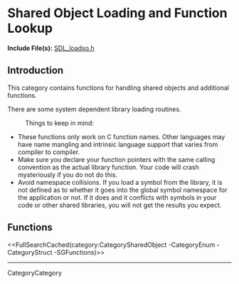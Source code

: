 <!-- #master-page:CategoryTemplate -->
<!-- #master-date:Unknown-Date -->
<!-- format wiki -->
<!-- language en -->

= Shared Object Loading and Function Lookup =

'''Include File(s):'''  [http://hg.libsdl.org/SDL/file/default/include/SDL_loadso.h SDL_loadso.h]


== Introduction ==

This category contains functions for handling shared objects and additional functions.

There are some system dependent library loading routines.
: Things to keep in mind:
* These functions only work on C function names.  Other languages may have name mangling and intrinsic language support that varies from compiler to compiler.
* Make sure you declare your function pointers with the same calling convention as the actual library function.  Your code will crash mysteriously if you do not do this.
* Avoid namespace collisions.  If you load a symbol from the library, it is not defined as to whether it goes into the global symbol namespace for the application or not.  If it does and it conflicts with symbols in your code or other shared libraries, you will not get the results you expect.

<!-- #Remove this line and the ## below to use this markup if it becomes relevant to this category -->
<!-- #== Enumerations == -->
<!-- #<<FullSearchCached(category:CategoryEnum CategorySharedObject -SGEnumerations)>> -->

<!-- #== Structures == -->
<!-- #<<FullSearchCached(category:CategoryStruct CategorySharedObject -SGStructures)>> -->

== Functions ==
<<FullSearchCached(category:CategorySharedObject -CategoryEnum -CategoryStruct -SGFunctions)>>

----
CategoryCategory
